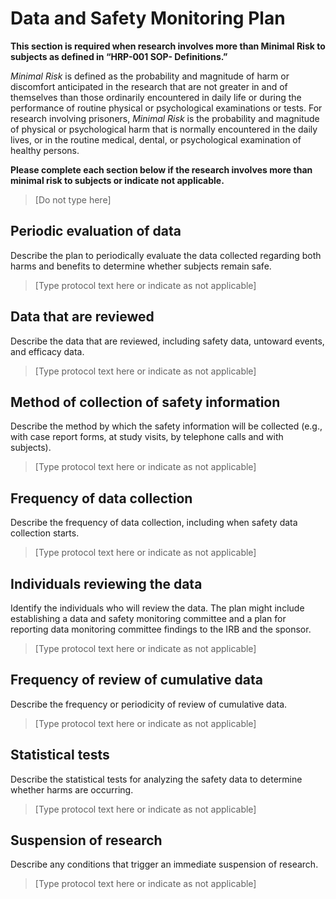 # Data and Safety Monitoring Plan

::: {.instr_box}

**This section is required when research involves more than Minimal
Risk to subjects as defined in "HRP-001 SOP- Definitions."**

*Minimal Risk* is defined as the probability and magnitude of harm or discomfort anticipated in the research that are not greater in and of themselves than those ordinarily encountered in daily life or during the performance of routine physical or psychological examinations or tests. 
For research involving prisoners, *Minimal Risk* is the probability and magnitude of physical or psychological harm that is normally encountered in the daily lives, or in the routine medical, dental, or psychological examination of healthy persons.

**Please complete each section below if the research involves more
than minimal risk to subjects or indicate not applicable.**

:::

> [Do not type here]

## Periodic evaluation of data

::: {.instr_box}

Describe the plan to periodically evaluate the data collected regarding both harms and benefits to determine whether subjects remain safe.

:::

> [Type protocol text here or indicate as not applicable]

## Data that are reviewed

::: {.instr_box}

Describe the data that are reviewed, including safety data, untoward events, and efficacy data.

:::

> [Type protocol text here or indicate as not applicable]

## Method of collection of safety information

::: {.instr_box}

Describe the method by which the safety information will be collected (e.g., with case report forms, at study visits, by telephone calls and with subjects).

:::

> [Type protocol text here or indicate as not applicable]

## Frequency of data collection

::: {.instr_box}

Describe the frequency of data collection, including when safety data collection starts.

:::

> [Type protocol text here or indicate as not applicable]

## Individuals reviewing the data

::: {.instr_box}

Identify the individuals who will review the data. The plan might include establishing a data and safety monitoring committee and a plan for reporting data monitoring committee findings to the IRB and the sponsor.

:::

> [Type protocol text here or indicate as not applicable]

## Frequency of review of cumulative data

::: {.instr_box}

Describe the frequency or periodicity of review of cumulative data.

:::

> [Type protocol text here or indicate as not applicable]

## Statistical tests

::: {.instr_box}

Describe the statistical tests for analyzing the safety data to determine whether harms are occurring.

:::

> [Type protocol text here or indicate as not applicable]

## Suspension of research

::: {.instr_box}

Describe any conditions that trigger an immediate suspension of research.

:::

> [Type protocol text here or indicate as not applicable]